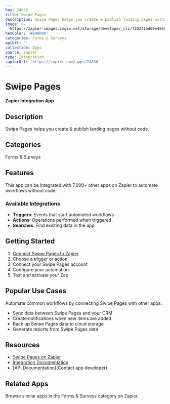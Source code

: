 ```yaml
---
key: 24836
title: Swipe Pages
description: Swipe Pages helps you create & publish landing pages without code.
image: >-
  https://zapier-images.imgix.net/storage/developer_cli/f203f15d09e45691cdc918501c122fff_2.png?auto=format%2Ccompress&ixlib=python-3.0.0&q=50
hexColor: '#000000'
categories: Forms & Surveys
apiUrl: ''
collection: Apps
source: zapier
type: Integration
zapierUrl: 'https://zapier.com/apps/24836'
---
```

# Swipe Pages

**Zapier Integration App**

## Description

Swipe Pages helps you create & publish landing pages without code.

## Categories

Forms & Surveys

## Features

This app can be integrated with 7,000+ other apps on Zapier to automate workflows without code.

### Available Integrations

- **Triggers**: Events that start automated workflows
- **Actions**: Operations performed when triggered
- **Searches**: Find existing data in the app

## Getting Started

1. [Connect Swipe Pages to Zapier](https://zapier.com/apps/24836)
2. Choose a trigger or action
3. Connect your Swipe Pages account
4. Configure your automation
5. Test and activate your Zap

## Popular Use Cases

Automate common workflows by connecting Swipe Pages with other apps:

- Sync data between Swipe Pages and your CRM
- Create notifications when new items are added
- Back up Swipe Pages data to cloud storage
- Generate reports from Swipe Pages data

## Resources

- [Swipe Pages on Zapier](https://zapier.com/apps/24836)
- [Integration Documentation](https://zapier.com/apps/24836/integrations)
- [API Documentation](Contact app developer)

## Related Apps

Browse similar apps in the Forms & Surveys category on Zapier.
